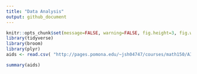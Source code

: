 ```yaml
---
title: "Data Analysis"
output: github_document
---
```


```r
knitr::opts_chunk$set(message=FALSE, warning=FALSE, fig.height=3, fig.width=5, fig.align="center")
library(tidyverse)
library(broom)
library(plyr)
aids <- read.csv( "http://pages.pomona.edu/~jsh04747/courses/math150/AIDSdata.csv")

summary(aids)
```
 